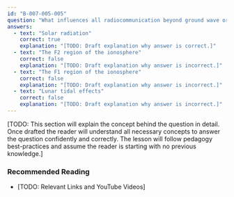 ```yaml
---
id: "B-007-005-005"
question: "What influences all radiocommunication beyond ground wave or line-of-sight ranges?"
answers:
  - text: "Solar radiation"
    correct: true
    explanation: "[TODO: Draft explanation why answer is correct.]"
  - text: "The F2 region of the ionosphere"
    correct: false
    explanation: "[TODO: Draft explanation why answer is incorrect.]"
  - text: "The F1 region of the ionosphere"
    correct: false
    explanation: "[TODO: Draft explanation why answer is incorrect.]"
  - text: "Lunar tidal effects"
    correct: false
    explanation: "[TODO: Draft explanation why answer is incorrect.]"
---
```


[TODO: This section will explain the concept behind the question in detail. Once drafted the reader will understand all necessary concepts to answer the question confidently and correctly. The lesson will follow pedagogy best-practices and assume the reader is starting with no previous knowledge.]

### Recommended Reading

- [TODO: Relevant Links and YouTube Videos]
